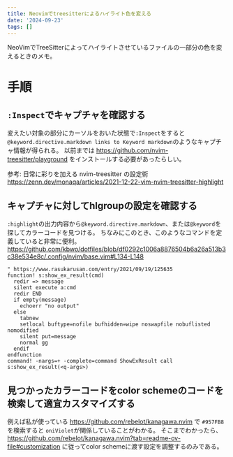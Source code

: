 ```yaml
---
title: Neovimでtreesitterによるハイライト色を変える
date: '2024-09-23'
tags: []
---
```


NeoVimでTreeSitterによってハイライトさせているファイルの一部分の色を変えるときのメモ。

# 手順

## `:Inspect`でキャプチャを確認する
変えたい対象の部分にカーソルをおいた状態で`:Inspect`をすると`@keyword.directive.markdown links to Keyword markdown`のようなキャプチャ情報が得られる。
以前までは https://github.com/nvim-treesitter/playground をインストールする必要があったらしい。

参考: 日常に彩りを加える nvim-treesitter の設定術 https://zenn.dev/monaqa/articles/2021-12-22-vim-nvim-treesitter-highlight

## キャプチャに対してhlgroupの設定を確認する
`:highlight`の出力内容から`@keyword.directive.markdown`、または`@keyword`を探してカラーコードを見つける。
ちなみにこのとき、このようなコマンドを定義していると非常に便利。
https://github.com/kbwo/dotfiles/blob/df0292c1006a8876504b6a26a513b3c38e534e8c/.config/nvim/base.vim#L134-L148

```vim
" https://www.rasukarusan.com/entry/2021/09/19/125635
function! s:show_ex_result(cmd)
  redir => message
  silent execute a:cmd
  redir END
  if empty(message)
    echoerr "no output"
  else
    tabnew
    setlocal buftype=nofile bufhidden=wipe noswapfile nobuflisted nomodified
    silent put=message
    normal gg
  endif
endfunction
command! -nargs=+ -complete=command ShowExResult call s:show_ex_result(<q-args>)
```

## 見つかったカラーコードをcolor schemeのコードを検索して適宜カスタマイズする

例えば私が使っている https://github.com/rebelot/kanagawa.nvim で `#957FB8`を検索すると `oniViolet`が関係していることがわかる。
そこまでわかったら、https://github.com/rebelot/kanagawa.nvim?tab=readme-ov-file#customization に従ってcolor schemeに渡す設定を調整するのみである。

